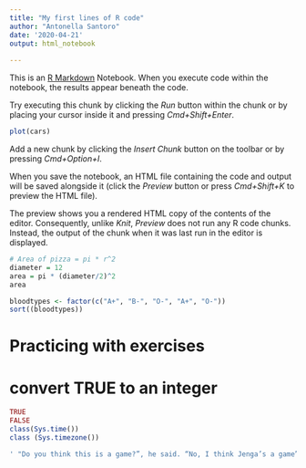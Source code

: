 ```yaml
---
title: "My first lines of R code"
author: "Antonella Santoro"
date: '2020-04-21'
output: html_notebook
    
---
```


This is an [R Markdown](http://rmarkdown.rstudio.com) Notebook. When you execute code within the notebook, the results appear beneath the code. 

Try executing this chunk by clicking the *Run* button within the chunk or by placing your cursor inside it and pressing *Cmd+Shift+Enter*. 

```r
plot(cars)
```

Add a new chunk by clicking the *Insert Chunk* button on the toolbar or by pressing *Cmd+Option+I*.

When you save the notebook, an HTML file containing the code and output will be saved alongside it (click the *Preview* button or press *Cmd+Shift+K* to preview the HTML file). 

The preview shows you a rendered HTML copy of the contents of the editor. Consequently, unlike *Knit*, *Preview* does not run any R code chunks. Instead, the output of the chunk when it was last run in the editor is displayed.
```r
# Area of pizza = pi * r^2
diameter = 12
area = pi * (diameter/2)^2
area
```

```r
bloodtypes <- factor(c("A+", "B-", "O-", "A+", "O-"))
sort((bloodtypes))
```
# Practicing with exercises
# convert TRUE to an integer 

```r
TRUE 
FALSE 
class(Sys.time())
class (Sys.timezone())

' "Do you think this is a game?”, he said. “No, I think Jenga’s a game”, Archer responded.'
```


